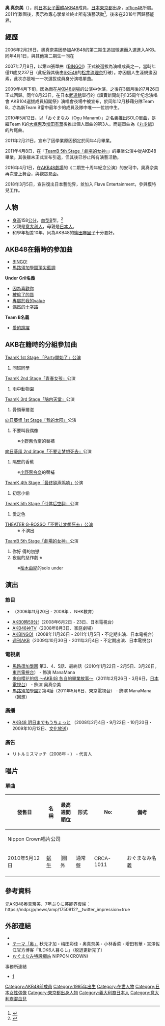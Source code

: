 {{藝人
| 姓名 = 奧真奈美
| 類型 = 女歌手
| 圖片 = 
| 圖片簡介 = 
| 原名 = 奥 真奈美<br>（{{lang|ja|おく まなみ}}）
| 羅馬拼音 = Oku Manami
| 暱稱 = {{lang|ja|まな、まぁちゃん、まなまな}}
| 國籍 = {{JPN}}
| 出生日期 = {{birth date and age|1995|11|22}}
| 出生地點 = {{JPN}}[[東京都|東京都]]
| 音樂類型 = [[J-POP|J-POP]]
| 職業 = [[歌手|歌手]]
| 教育程度 = 
| 演奏樂器 = 
| 出道日期 = {{start date and age|2006|4|1}}
| 經紀公司 = [[office48|office48]]
| 網站 = 
| 相關團體 = [[AKB48成員列表#過往成員|原AKB48 Team B]]
}}
'''奥 真奈美'''（{{bd|1995年|11月22日|catIdx=Oku Manami}}），前[[日本|日本]][[女子團體|女子團體]][[AKB48|AKB48]]成員，[[日本|日本]][[東京都|東京都]]出身，[[office48|office48]]所屬。2011年離團後，表示欲專心學業並終止所有演藝活動<ref>{{Cite web |url=http://sankei.jp.msn.com/feature/shinseikatsu2011/news/110225/nlf11022519190012-n1.htm |title=「普通の生活戻りたい」ＡＫＢ４８・奥真奈美が卒業 |access-date=2015-09-07 |archive-date=2012-01-28 |archive-url=https://web.archive.org/web/20120128134811/http://sankei.jp.msn.com/feature/shinseikatsu2011/news/110225/nlf11022519190012-n1.htm |dead-url=yes }}</ref>，後來在2018年回歸藝能界。

== 經歷 ==
2006年2月26日，奧真奈美因參加AKB48的第二期生追加徵選而入選進入AKB。同年4月1日，與其他第二期生一同在

2007年7月8日，以第四張單曲《[[BINGO!|BINGO!]]》正式被選拔為演唱成員之一，當時年僅11歲又237日（此紀錄其後由[[SKE48|SKE48]]的[[松井珠理奈|松井珠理奈]]打破）。亦因個人生涯規畫因素，此次亦是唯一一次選拔成員身分演唱單曲。

2009年4月下旬，因為{{link-en|奧斯戈德氏病|Osgood-Schlatter disease}}而在[[AKB48劇場|AKB48劇場]]的公演中休演，之後在3個月後的7月26日正式回歸。同年8月23日，在日本[[武道館|武道館]]舉行的《讀賣新聞創刊135周年纪念演唱會 AKB104選拔成員組閣祭》演唱會夜場中被宣布，於同年12月移藉分隊Team B，亦為新Team B當中最年少的成員及隊中唯一一位初中生。

2010年5月12日，以「おぐまなみ（Ogu Manami）」之名義推出SOLO單曲，是繼Team K的[[大堀惠|大堀惠]]及[[增田有華|增田有華]]後推出個人單曲的第3人。而這單曲為《[[丸少爺|丸少爺]]》的片尾曲。

2011年2月21日，宣布了因學業原因預定於同年4月畢業。

2011年4月8日，在「[[TeamB_5th_Stage「劇場的女神」|TeamB 5th Stage「劇場的女神」]]」的畢業公演中從AKB48畢業。其後雖未正式宣布引退，但其後已停止所有演藝活動。

2016年4月1日，在[[AKB48劇場|AKB48劇場]]的《二期生十周年紀念公演》的安可中，奧真奈美再次登上舞台，與觀眾見面。

2018年3月5日，宣告復出日本藝能界，並加入 Flave Entertainment，參與模特兒工作。

== 人物 ==
*[[身高|身高]]158[[公分|公分]]，[[血型|血型]]B型。<ref>{{Cite web |url=http://flave.co.jp/pages/talent/oku_manami/index |title=存档副本 |access-date=2018-03-05 |archive-url=https://web.archive.org/web/20180305202455/http://flave.co.jp/pages/talent/oku_manami/index |archive-date=2018-03-05 |dead-url=yes }}</ref>
*父親是[[意大利人|意大利人]]，母親是[[日本人|日本人]]。
*和學年相差10年，同為AKB48的[[篠田麻里子|篠田麻里子]]十分要好。

== AKB48在籍時的参加曲 ==
* [[BINGO!|BINGO!]]
* [[馬尾與髮圈|馬路須加學園頂尖藍調]]

'''Under Gril名義'''
* [[RIVER_(AKB48單曲)|因為喜歡你]]
* [[馬尾與髮圈|被偷了的唇]]
* [[Beginner_(AKB48單曲)|專屬於我的value]]
* [[變成櫻花樹|偶然的十字路]]

'''Team B名義'''
* [[機會的順序|愛的跳躍]]

==AKB在籍時的分組參加曲==
; [[TeamA_1st_Stage「PARTY开始了」#AKB48_TeamK_1st_Stage「PARTY开始了」公演|TeamK 1st Stage 「Party開始了」公演]]
#同班同學

; [[TeamK_2nd_Stage「青春女孩」|TeamK 2nd Stage「青春女孩」]]公演
# 雨中動物園

; [[TeamK_3rd_Stage「脑内天堂」|TeamK 3rd Stage「脑内天堂」]]公演
# 骨頭華爾滋

; [[向日葵组_1st_Stage「我的太阳」|向日葵组 1st Stage「我的太阳」]]公演
# 不要叫我偶像
:※[[小野惠令奈|小野惠令奈]]的替補

; [[向日葵组_2nd_Stage「不要让梦想死去」|向日葵组 2nd Stage「不要让梦想死去」]]公演
# 隔壁的香蕉
:※[[小野惠令奈|小野惠令奈]]的替補

; [[TeamK_4th_Stage「最终钟声鸣响」|TeamK 4th Stage「最终钟声鸣响」]]公演
# 初恋小偷

; [[TeamK_5th_Stage「引体后空翻」|TeamK 5th Stage「引体后空翻」]]公演
# 愛之色

; [[向日葵组_2nd_Stage「不要让梦想死去」#AKB48_in_劇場G-Rosso_「不要讓夢想死去」公演|THEATER G-ROSSO「不要让梦想死去」公演]]
:※ 不演出

; [[TeamB_5th_Stage「劇場的女神」|TeamB 5th Stage「劇場的女神」]]公演
# 你好 得的初戀
# 夜風的惡作劇 ※
:※[[柏木由紀|柏木由紀]]的solo under 

==演出==
=== 節目 ===
*{{link-ja|からだであそぼ|からだであそぼ}}（2006年11月20日 - 2008年 、NHK教育）
*[[AKB0時59分!|AKB0時59分!]]（2008年6月2日 - 23日、日本電視台）
*[[AKB48神TV|AKB48神TV]]（2008年8月3日、家庭劇場）
*[[AKBINGO!|AKBINGO!]]（2008年11月26日 - 2011年1月5日・不定期出演、日本電視台）
*[[週刊AKB|週刊AKB]]（2009年10月30日 - 2011年3月4日・不定期出演、日本電視台）

=== 電視劇 ===
* [[馬路須加學園|馬路須加學園]] 第3、4、5話、最終話（2010年1月22日 - 2月5日、3月26日，[[東京電視台|東京電視台]]） - 飾演 ManaMana
* [[來自櫻花的信_～AKB48_各自的畢業故事～|來自櫻花的信 ～AKB48 各自的畢業故事～]]（2011年2月26日 - 3月6日，[[日本電視台|日本電視台]]） - 飾演 奥真奈美
* [[馬路須加學園2|馬路須加學園2]] 第4話（2011年5月6日、東京電視台） - 飾演 ManaMana（回想）

=== 廣播 ===
*[[AKB48_明日までもうちょっと|AKB48 明日までもうちょっと]] （2008年2月4日・9月22日・10月20日・2009年10月12日、[[文化放送|文化放送]]）

=== 廣告 ===
*リトルミスマッチ（2008年 - ） - 代言人

== 唱片 ==
=== 單曲 ===
{| class="wikitable" 
! 發售日!! 名稱!!最高<br/>週間<br/>順位!! 形式!!No:!!備考
|-
!colspan=6|Nippon Crown唱片公司
|-
|2010年5月12日||[[蜗牛_(奥真奈美单曲)|蜗牛]]|||圏外||通常盤||CRCA-1011||おぐまなみ名義
|-
|}

== 參考資料 ==
{{reflist}}
元AKB48奥真奈美、7年ぶりに芸能界復帰：https://mdpr.jp/news/amp/1750912?__twitter_impression=true {{Wayback|url=https://mdpr.jp/news/amp/1750912?__twitter_impression=true |date=20180305142739 }}

== 外部連結 ==
* {{instagram|okumanami}}
* [http://ameblo.jp/akimoto100323/theme-10020838047.html テーマ「奥」] {{Wayback|url=http://ameblo.jp/akimoto100323/theme-10020838047.html |date=20190501041854 }}秋元才加・梅田彩佳・奥真奈美・小林香菜・增田有華・宮澤佐江官方博客「1LDK6人暮らし」（脱退更新完了）
* [http://www.crownrecord.co.jp/artist/ogu/whats.html おぐまなみ特設網站] {{Wayback|url=http://www.crownrecord.co.jp/artist/ogu/whats.html |date=20200730132511 }} NIPPON CROWN)
事務所連結
* [https://web.archive.org/web/20180305202455/http://flave.co.jp/pages/talent/oku_manami/index]

{{DEFAULTSORT:Oku Manami}}
[[Category:AKB48前成員|Category:AKB48前成員]]
[[Category:1995年出生|Category:1995年出生]]
[[Category:在世人物|Category:在世人物]]
[[Category:日本女性偶像|Category:日本女性偶像]]
[[Category:東京都出身人物|Category:東京都出身人物]]
[[Category:義大利裔日本人|Category:義大利裔日本人]]
[[Category:意大利裔混血兒|Category:意大利裔混血兒]]